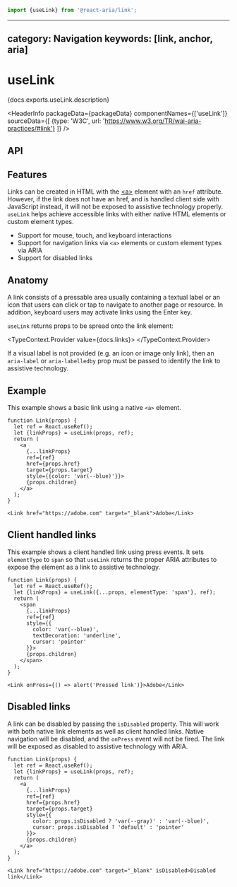 <!-- Copyright 2020 Adobe. All rights reserved.
This file is licensed to you under the Apache License, Version 2.0 (the "License");
you may not use this file except in compliance with the License. You may obtain a copy
of the License at http://www.apache.org/licenses/LICENSE-2.0
Unless required by applicable law or agreed to in writing, software distributed under
the License is distributed on an "AS IS" BASIS, WITHOUT WARRANTIES OR REPRESENTATIONS
OF ANY KIND, either express or implied. See the License for the specific language
governing permissions and limitations under the License. -->



```jsx import
import {useLink} from '@react-aria/link';
```

---
category: Navigation
keywords: [link, anchor, aria]
---

# useLink

<p>{docs.exports.useLink.description}</p>

<HeaderInfo
  packageData={packageData}
  componentNames={['useLink']}
  sourceData={[
    {type: 'W3C', url: 'https://www.w3.org/TR/wai-aria-practices/#link'}
  ]} />

## API

<FunctionAPI function={docs.exports.useLink} links={docs.links} />

## Features

Links can be created in HTML with the [&lt;a&gt;](https://developer.mozilla.org/en-US/docs/Web/HTML/Element/a)
element with an `href` attribute. However, if the link does not have an href, and is
handled client side with JavaScript instead, it will not be exposed to assistive technology properly.
`useLink` helps achieve accessible links with either native HTML elements or custom element types.

* Support for mouse, touch, and keyboard interactions
* Support for navigation links via `<a>` elements or custom element types via ARIA
* Support for disabled links

## Anatomy

A link consists of a pressable area usually containing a textual label or an icon
that users can click or tap to navigate to another page or resource. In addition,
keyboard users may activate links using the Enter key.

`useLink` returns props to be spread onto the link element:

<TypeContext.Provider value={docs.links}>
  <InterfaceType properties={docs.links[docs.exports.useLink.return.id].properties} />
</TypeContext.Provider>

If a visual label is not provided (e.g. an icon or image only link), then an `aria-label` or
`aria-labelledby` prop must be passed to identify the link to assistive technology.

## Example

This example shows a basic link using a native `<a>` element.

```tsx example
function Link(props) {
  let ref = React.useRef();
  let {linkProps} = useLink(props, ref);
  return (
    <a
      {...linkProps}
      ref={ref}
      href={props.href}
      target={props.target}
      style={{color: 'var(--blue)'}}>
      {props.children}
    </a>
  );
}

<Link href="https://adobe.com" target="_blank">Adobe</Link>
```

## Client handled links

This example shows a client handled link using press events. It sets `elementType` to `span`
so that `useLink` returns the proper ARIA attributes to expose the element as a link to
assistive technology.

```tsx example
function Link(props) {
  let ref = React.useRef();
  let {linkProps} = useLink({...props, elementType: 'span'}, ref);
  return (
    <span
      {...linkProps}
      ref={ref}
      style={{
        color: 'var(--blue)',
        textDecoration: 'underline',
        cursor: 'pointer'
      }}>
      {props.children}
    </span>
  );
}

<Link onPress={() => alert('Pressed link')}>Adobe</Link>
```


## Disabled links

A link can be disabled by passing the `isDisabled` property. This will work with both native
link elements as well as client handled links. Native navigation will be disabled, and the `onPress`
event will not be fired. The link will be exposed as disabled to assistive technology with ARIA.

```tsx example
function Link(props) {
  let ref = React.useRef();
  let {linkProps} = useLink(props, ref);
  return (
    <a
      {...linkProps}
      ref={ref}
      href={props.href}
      target={props.target}
      style={{
        color: props.isDisabled ? 'var(--gray)' : 'var(--blue)',
        cursor: props.isDisabled ? 'default' : 'pointer'
      }}>
      {props.children}
    </a>
  );
}

<Link href="https://adobe.com" target="_blank" isDisabled>Disabled link</Link>
```
